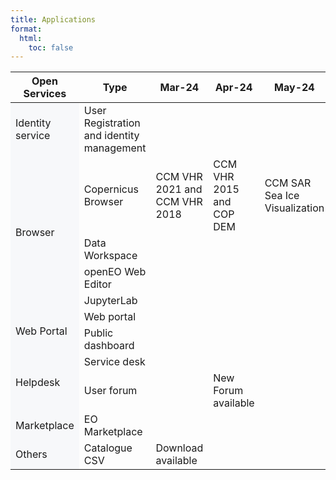```yaml
---
title: Applications
format:
  html:
    toc: false
---
```

```{=html}

<div class="table-responsive">
    <table class="table-roadmap" style="height:1000px;">
        <thead>
           <tr>
            <th>Open Services</th>
            <th>Type</th>
            <th>Mar-24</th>
            <th>Apr-24</th>
            <th>May-24</th>
            <th>Jun-24</th>
          </tr>
        </thead>
        <tbody>
          <tr>
            <td rowspan="1" bgcolor="#f7f8fa">Identity service</td>
            <td>User Registration and identity management</td>
            <td></td>
            <td></td>
            <td></td>
            <td></td>
        </tr>
          <tr>
            <td rowspan="4" bgcolor="#f7f8fa">Browser</td>
            <td>Copernicus Browser</td>
            <td>CCM VHR 2021 and CCM VHR 2018</td>
            <td>CCM VHR 2015 and COP DEM</td>
            <td>CCM SAR Sea Ice Visualization</td>
            <td>Sentinel-3 Level 2 support</td>
          </tr>
          <tr>
            <td>Data Workspace</td>
            <td></td>
            <td></td>
            <td></td>
            <td></td>
          </tr>
          <tr>
            <td>openEO Web Editor</td>
            <td></td>
            <td></td>
            <td></td>
            <td></td>
          </tr>
          <tr>
            <td>JupyterLab</td>
            <td></td>
            <td></td>
            <td></td>
            <td></td>
          </tr>
          <!-- <tr>
            <td rowspan="2" bgcolor="#f7f8fa">Infrastructure as a Service (IaaS)</td>
            <td>Cloud Ferro IaaS</td>
            <td></td>
            <td></td>
          </tr>
          <tr>
            <td>T-System Open Telekom Cloud IaaS</td>
            <td>Ready to use</td>
            <td></td>
          </tr> -->
          <tr>
            <td rowspan="2" bgcolor="#f7f8fa">Web Portal</td>
            <td>Web portal</td>
            <td></td>
            <td></td>
            <td></td>
            <td></td>
          </tr>
          <tr>
            <td>Public dashboard</td>
            <td></td>
            <td></td>
            <td></td>
            <td></td>
          </tr>
          <tr>
            <td rowspan="2" bgcolor="#f7f8fa">Helpdesk</td>
            <td>Service desk</td>
            <td></td>
            <td></td>
            <td></td>
            <td></td>
          </tr>
          <tr>
            <td>User forum</td>
            <td></td>
            <td>New Forum available</td>
            <td></td>
            <td></td>
          </tr>
          <tr>
            <td rowspan="1" bgcolor="#f7f8fa">Marketplace</td>
            <td>EO Marketplace</td>
            <td></td>
            <td></td>
            <td></td>
            <td></td>
          </tr>
          <tr>
            <td rowspan="1" bgcolor="#f7f8fa">Others</td>
            <td>Catalogue CSV</td>
            <td>Download available</td>
            <td></td>
            <td></td>
            <td></td>
          </tr>
        </tbody>
    </table>
</div>
```
